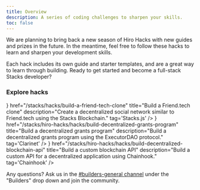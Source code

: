 ```yaml
---
title: Overview
description: A series of coding challenges to sharpen your skills.
toc: false
---
```



<Callout title="Inactive" type="warn">
We are planning to bring back a new season of Hiro Hacks with new guides and prizes in the future. In the meantime, feel free to follow these hacks to learn and sharpen your development skills.
</Callout>

Each hack includes its own guide and starter templates, and are a great way to learn through building. Ready to get started and become a full-stack Stacks developer?

### Explore hacks

<Cards>
  <SecondaryCard
    icon={<Code className='text-primary' />}
    href="/stacks/hacks/build-a-friend-tech-clone"
    title="Build a Friend.tech clone"
    description="Create a decentralized social network similar to Friend.tech using the Stacks Blockchain."
    tag='Stacks.js'
  />
  <SecondaryCard
    icon={<Code className='text-primary' />}
    href="/stacks/hiro-hacks/hacks/build-decentralized-grants-program"
    title="Build a decentralized grants program"
    description="Build a decentralized grants program using the ExecutorDAO protocol."
    tag='Clarinet'
  />
  <SecondaryCard
    icon={<Code className='text-primary' />}
    href="/stacks/hiro-hacks/hacks/build-decentralized-blockchain-api"
    title="Build a custom blockchain API"
    description="Build a custom API for a decentralized application using Chainhook."
    tag='Chainhook'
  />
</Cards>

Any questions? Ask us in the [#builders-general channel](https://stacks.chat) under the "Builders" drop down and join the community.
